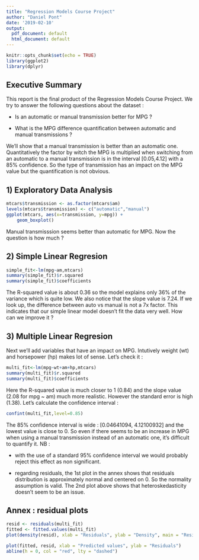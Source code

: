 ```yaml
---
title: "Regression Models Course Project"
author: "Daniel Pont"
date: '2019-02-10'
output:
  pdf_document: default
  html_document: default
---
```


```r
knitr::opts_chunk$set(echo = TRUE)
library(ggplot2)
library(dplyr)
```

## Executive Summary
This report is the final product of the Regression Models Course Project.
We try to answer the following questions about the \href{https://stat.ethz.ch/R-manual/R-devel/library/datasets/html/mtcars.html}{Motor Trend Car Road Tests}
dataset :

* Is an automatic or manual transmission better for MPG ?

* What is the MPG difference quantification between automatic and manual transmissions ?

We'll show that a manual transmission is better than an automatic one.  Quantitatively the factor by witch the MPG is multiplied when switching from an automatic to a manual transmission is in the interval  [0.05,4.12] with a 85% confidence. So the type of transmission has an impact on the MPG value but the quantification is not obvious. 

## 1) Exploratory Data Analysis    

```r

mtcars$transmission <- as.factor(mtcars$am)
levels(mtcars$transmission) <- c("automatic","manual")
ggplot(mtcars, aes(x=transmission, y=mpg)) + 
    geom_boxplot()
```

Manual transmisssion seems better than automatic for MPG.
Now the question is how much ?


## 2) Simple Linear Regresion    

```r
simple_fit<-lm(mpg~am,mtcars)
summary(simple_fit)$r.squared
summary(simple_fit)$coefficients
```
The R-squared value is about 0.36 so the model explains only 36% of the variance which is quite low.
We also notice that the slope value is 7.24. If we look up, the difference between auto vs manual is not a 7x factor.  This indicates that our simple linear model doesn't fit the data very well. How can we improve it ? 

## 3) Multiple Linear Regresion    

Next we'll add variables that have an impact on MPG. Intutively weight (wt) and horsepower (hp) makes lot of sense. Let's check it :

```r
multi_fit<-lm(mpg~wt+am+hp,mtcars)
summary(multi_fit)$r.squared
summary(multi_fit)$coefficients
```

Here the R-squared value is much closer to 1 (0.84) and the slope value (2.08 for mpg ~ am) much more realistic. However the standard error is high (1.38). Let's calculate the confidence interval :

```r
confint(multi_fit,level=0.85)
```

The 85% confidence interval is wide : [0.04641094, 4.12100932] and the lowest value is close to 0. 
So even if there seems to be an increase in MPG when using a manual transmission instead of an automatic one, it's difficult to quantify it.
NB : 

* with the use of a standard 95% confidence interval we would probably reject this effect as non significant.

* regarding residuals, the 1st plot in the annex shows that residuals distribution is approximately normal and centered on 0. So the normality assumption is valid.
The 2nd plot above shows that heteroskedasticity doesn't seem to be an issue.


## Annex : residual plots   


```r
resid <- residuals(multi_fit)
fitted <- fitted.values(multi_fit)
plot(density(resid), xlab = "Residuals", ylab = "Density", main = "Residual distribution")
```


```r
plot(fitted, resid, xlab = "Predicted values", ylab = "Residuals")
abline(h = 0, col = "red", lty = "dashed")
```

